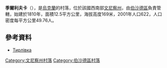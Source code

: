 {{coord|48|27|16|N|29|52|14|E|scale:30000|display=title}}

'''季爾利夫卡'''（{{lang-uk|Тирлівка}}），是[[烏克蘭|烏克蘭]]的村落，位於該國西南部[[文尼察州|文尼察州]]，由[[伯沙德區|伯沙德區]]負責管轄，始建於1810年，面積12.5平方公里，海拔高度169米，2001年人口622，人口密度每平方公里49.76人。

==參考資料==
* [http://w1.c1.rada.gov.ua/pls/z7503/A005?rdat1=01.04.2014&rf7571=1504 Тирлівка]

[[Category:文尼察州村落|Category:文尼察州村落]]
[[Category:伯沙德區村落|Category:伯沙德區村落]]


{{Vinnytsia-geo-stub}}
